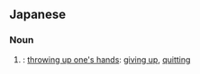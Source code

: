 ==Japanese==
{{ja-kanjitab|お|て|あげ}}

===Noun===
{{ja-noun|おてあげ}}

# {{alternative spelling of|lang=ja|sort=おてあげ|お手上げ}}: [[throw up one's hands|throwing up one's hands]]: [[giving up]], [[quitting]]